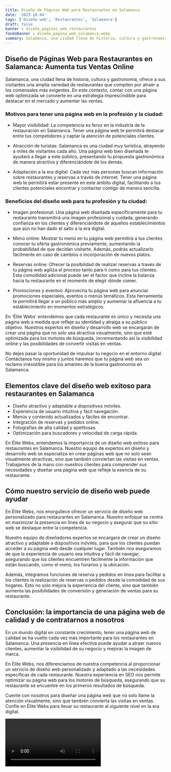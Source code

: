 ```yaml
---
title: Diseño de Páginas Web para Restaurantes en Salamanca
date: '2023-10-04'
tags: ['Diseño web', 'Restaurantes', 'Salamanca']
draft: false
banner : diseño_paginas_web_restaurantes
fondoBanner : diseño_pagina_web_salamanca.webp
summary: Salamanca, una ciudad llena de historia, cultura y gastronomía, ofrece a sus visitantes una amplia variedad de restaurantes que compiten por atraer a los comensales más exigentes. En este contexto, contar con una página web optimizada se convierte en una estrategia imprescindible para destacar en el mercado y aumentar las ventas.
---
```


## Diseño de Páginas Web para Restaurantes en Salamanca: Aumenta tus Ventas Online

Salamanca, una ciudad llena de historia, cultura y gastronomía, ofrece a sus visitantes una amplia variedad de restaurantes que compiten por atraer a los comensales más exigentes. En este contexto, contar con una página web optimizada se convierte en una estrategia imprescindible para destacar en el mercado y aumentar las ventas.

### Motivos para tener una página web en la profesión y la ciudad:

- Mayor visibilidad: La competencia es feroz en la industria de la restauración en Salamanca. Tener una página web te permitirá destacar entre tus competidores y captar la atención de potenciales clientes.

- Atracción de turistas: Salamanca es una ciudad muy turística, atrayendo a miles de visitantes cada año. Una página web bien diseñada te ayudará a llegar a este público, presentando tu propuesta gastronómica de manera atractiva y diferenciándote de los demás.

- Adaptación a la era digital: Cada vez más personas buscan información sobre restaurantes y reservas a través de internet. Tener una página web te permitirá estar presente en este ámbito digital, facilitando a tus clientes potenciales encontrar y contactar contigo de manera sencilla.

### Beneficios del diseño web para tu profesión y tu ciudad:

- Imagen profesional: Una página web diseñada específicamente para tu restaurante transmitirá una imagen profesional y cuidada, generando confianza en los clientes y diferenciándote de aquellos establecimientos que aún no han dado el salto a la era digital.

- Menú online: Mostrar tu menú en tu página web permitirá a tus clientes conocer tu oferta gastronómica previamente, aumentando la probabilidad de que decidan visitarte. Además, podrás actualizarlo fácilmente en caso de cambios o incorporación de nuevos platos.

- Reservas online: Ofrecer la posibilidad de realizar reservas a través de tu página web agiliza el proceso tanto para ti como para tus clientes. Esta comodidad adicional puede ser el factor que incline la balanza hacia tu restaurante en el momento de elegir dónde comer.

- Promociones y eventos: Aprovecha tu página web para anunciar promociones especiales, eventos o menús temáticos. Esta herramienta te permitirá llegar a un público más amplio y aumentar la afluencia a tu establecimiento en momentos estratégicos.

En 'Élite Webs' entendemos que cada restaurante es único y necesita una página web a medida que refleje su identidad y atraiga a su público objetivo. Nuestros expertos en diseño y desarrollo web se encargarán de crear una página que no solo sea atractiva visualmente, sino que esté optimizada para los motores de búsqueda, incrementando así la visibilidad online y las posibilidades de convertir visitas en ventas.

No dejes pasar la oportunidad de impulsar tu negocio en el entorno digital. Contáctanos hoy mismo y juntos haremos que tu página web sea un reclamo irresistible para los amantes de la buena gastronomía en Salamanca.

<GifSeo />

<Cta />

## Elementos clave del diseño web exitoso para restaurantes en Salamanca
- Diseño atractivo y adaptable a dispositivos móviles.
- Experiencia de usuario intuitiva y fácil navegación.
- Menús y contenido actualizados y fáciles de encontrar.
- Integración de reservas y pedidos online.
- Fotografías de alta calidad y apetitosas.
- Optimización para buscadores y velocidad de carga rápida.

En Élite Webs, entendemos la importancia de un diseño web exitoso para restaurantes en Salamanca. Nuestro equipo de expertos en diseño y desarrollo web se especializa en crear páginas web que no solo sean visualmente atractivas, sino que también conviertan las visitas en ventas. Trabajamos de la mano con nuestros clientes para comprender sus necesidades y diseñar una página web que refleje la esencia de su restaurante.

## Cómo nuestro servicio de diseño web puede ayudar
En Élite Webs, nos enorgullece ofrecer un servicio de diseño web personalizado para restaurantes en Salamanca. Nuestro enfoque se centra en maximizar la presencia en línea de su negocio y asegurar que su sitio web se destaque entre la competencia.

Nuestro equipo de diseñadores expertos se encargará de crear un diseño atractivo y adaptable a dispositivos móviles, para que los clientes puedan acceder a su página web desde cualquier lugar. También nos aseguramos de que la experiencia de usuario sea intuitiva y fácil de navegar, asegurando que los clientes encuentren fácilmente la información que están buscando, como el menú, los horarios y la ubicación.

Además, integramos funciones de reserva y pedidos en línea para facilitar a los clientes la realización de reservas o pedidos desde la comodidad de sus hogares. Esto no solo mejora la experiencia del cliente, sino que también aumenta las posibilidades de conversión y generación de ventas para su restaurante.

## Conclusión: la importancia de una página web de calidad y de contratarnos a nosotros
En un mundo digital en constante crecimiento, tener una página web de calidad se ha vuelto cada vez más importante para los restaurantes en Salamanca. Una presencia en línea efectiva puede ayudar a atraer nuevos clientes, aumentar la visibilidad de su negocio y mejorar la imagen de marca.

En Élite Webs, nos diferenciamos de nuestra competencia al proporcionar un servicio de diseño web personalizado y adaptado a las necesidades específicas de cada restaurante. Nuestra experiencia en SEO nos permite optimizar su página web para los motores de búsqueda, asegurando que su restaurante se encuentre en los primeros resultados de búsqueda.

Cuente con nosotros para diseñar una página web que no solo llame la atención visualmente, sino que también convierta las visitas en ventas. Confíe en Élite Webs para llevar su restaurante al siguiente nivel en la era digital.

<Video />

<CtaBot job='Restaurantes' city='Salamanca'/>

<Gmaps query='Salamanca+españa+maps' />